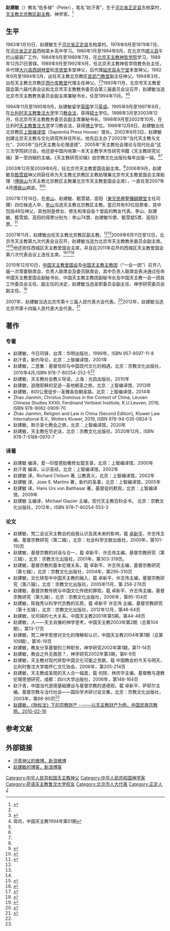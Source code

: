 '''赵建敏'''（{{bd|1963年|1月10日||}}）教名“伯多禄”（Peter），笔名“赵汗青”，生于[[河北省|河北省]][[正定县|正定县]]东柏棠村，[[天主教北京教区|天主教北京教区]][[副主教|副主教]]、神学家。<ref name=zjxsw>{{Cite web |url=http://iwr.cass.cn/zj/zjxz/zhaojianmin/grjj/201109/t20110909_8188.htm |title=赵建敏，中国宗教学术网，2011年12月19日 |access-date=2013年12月24日 |archive-date=2013年12月25日 |archive-url=https://web.archive.org/web/20131225110004/http://iwr.cass.cn/zj/zjxz/zhaojianmin/grjj/201109/t20110909_8188.htm |dead-url=no }}</ref>

==生平==
1963年1月10日，赵建敏生于[[河北省|河北省]][[正定县|正定县]]东柏棠村。1976年9月至1979年7月，在[[河北省|河北省]][[正定县|正定县]]西柏棠乡高中学习。1980年1月至1984年9月，在北京市[[顺义县|顺义县]]牛栏山服装厂工作。1984年9月至1989年7月，在[[北京天主教神哲学院|北京天主教神哲学院]]学习。1989年12月21日晋铎。1989年9月至1992年9月，任北京天主教神哲学院教务处主任，并代理[[大兴区|大兴县]][[西胡林天主堂|西胡林堂]]和[[求贤天主堂|求贤堂]]本堂神父，后代理[[延庆县|延庆县]][[永宁天主堂|永宁堂]]本堂神父。1992年9月至1994年3月，出任天主教北京教区[[宣武门教堂|宣武门教堂]]副主任神父。1994年3月，出任天主教北京教区[[西什库教堂|西什库教堂]]代理主任神父。<ref name=zjxsw/><ref name=lianghui>{{Cite web|url = http://www.tianguangbao.org/2014.8.15/17.htm|title = 北京市天主教“两会”新一届领导班子成员简历|author = |date = 2014-08-15|publisher = 天光|language = |accessdate = |quote = |archive-url = https://web.archive.org/web/20161226060255/http://www.tianguangbao.org/2014.8.15/17.htm|archive-date = 2016-12-26|dead-url = yes}}</ref>1993年11月，北京市天主教爱国会第六届代表会议和北京市天主教教务委员会第三届委员会议召开，赵建敏当选北京市天主教教务委员会副主席兼秘书长，任至1994年11月。<ref>简讯，中国天主教1994年第01期</ref><ref name=lianghui/>

1994年11月至1995年9月，赵建敏留学[[英国|英国]]学习[[英语|英语]]。1995年9月至1997年9月，在[[比利时|比利时]][[天主教鲁汶大学|天主教鲁汶大学]]学习[[教会法_(天主教会)|教会法]]，获得[[硕士|硕士]]学位。1998年3月至2003年12月，任北京市天主教教务委员会副主席兼秘书长。1998年9月至2002年10月，在比利时[[天主教鲁汶大学|天主教鲁汶大学]]学习教会法，获得[[博士|博士]]学位。1998年12月8日，赵建敏出任北京教区[[上智编译馆|上智编译馆]]（Sapientia Press House）馆长。2002年8月3日，赵建敏创建北京天主教与文化研究所并任所长。他先后主办了2002年“当代天主教与文化”、2003年“当代天主教与伦理道德”、2005年“天主教社会理论与现代社会”这三次学院研讨会。他还是中国内地第一本天主教学术性研究书籍《天主教研究论辑》第一至四辑的主编，《天主教研究论辑》由宗教文化出版社每年出版一辑。<ref name=zjxsw/><ref name=lianghui/>

2003年12月至2009年6月，任北京市天主教爱国会副主席。<ref name=lianghui/>2006年9月，赵建敏及[[甄雪斌|甄雪斌]]神父同获任命为天主教北京教区主教助理兼北京市天主教爱国会主席助理（[[傅铁山|傅铁山]]为天主教北京教区主教兼北京市天主教爱国会主席），一直任至2007年4月[[傅铁山|傅铁山]]病逝。<ref>{{Cite web |url=http://www.radiovaticana.va/cinesegb/notiziari/notiz2007/notiz07-04/not0704-23.htm |title=新闻报导，梵蒂冈广播电台，2007-04-23 |access-date=2013-12-24 |archive-date=2015-09-24 |archive-url=https://web.archive.org/web/20150924084318/http://www.radiovaticana.va/cinesegb/notiziari/notiz2007/notiz07-04/not0704-23.htm |dead-url=no }}</ref><ref>{{Cite web |url=http://www.mzb.com.cn/zgmzb/html/2007-02/27/content_5043.htm |title=信息扫描，中国民族报，2007-02-27 |access-date=2013-12-24 |archive-date=2013-12-25 |archive-url=https://web.archive.org/web/20131225120329/http://www.mzb.com.cn/zgmzb/html/2007-02/27/content_5043.htm |dead-url=no }}</ref>

2007年7月16日，在[[李山_(1965年)|李山]]、赵建敏、甄雪斌、高阳（[[东交民巷天主堂|東交民巷聖彌額爾堂]]主任司鐸）四位候选人中，[[李山_(1965年)|李山]]当选天主教北京教区主教。當日共有93位投票者，其中包括48位神父，其他则是修女、修生和來自各个堂區的教友代表。李山、赵建敏、甄雪斌、高阳的得票分别为：李山74票、赵建敏10票、甄雪斌5票、高阳3票。<ref>{{Cite web |url=http://www.tianren.org/news/show.asp?id=5156 |title=北京教區自選李山當主教 官方教會著手審查候選人，天主教－天人彩虹桥，2007-08-02 |access-date=2013-12-24 |archive-url=https://web.archive.org/web/20131225201303/http://www.tianren.org/news/show.asp?id=5156 |archive-date=2013-12-25 |dead-url=yes }}</ref>

2007年11月，赵建敏出任天主教北京教区副主教。<ref name=zjxsw/><ref name=lianghui/>2009年6月11日至12日，北京市天主教第九次代表会议召开，赵建敏当选为北京市天主教教务委员会副主席。<ref name=lianghui/><ref>{{Cite web |url=http://www.bjethnic.gov.cn/content/NewsDetail.asp?id=7458 |title=北京市天主教第九次代表会议胜利闭幕，北京的民族与宗教，2009-6-16 |access-date=2013-12-24 |archive-date=2013-12-25 |archive-url=https://web.archive.org/web/20131225085650/http://www.bjethnic.gov.cn/content/NewsDetail.asp?id=7458 |dead-url=no }}</ref>他还担任西城区天主教爱国会主席，并且在2011年召开的西城区天主教爱国会第六次代表会议上连任主席。<ref>{{Cite web |url=http://www.bjsstb.gov.cn/wssb/wssb/xxfb/showBulltetin.do?id=15077&dictionid=864&websitId=100&netTypeId=2 |title=西城区天主教爱国会召开“构建和谐寺观教堂”研讨会，北京市社会组织公共服务平台，2009-11-06 |access-date=2013-12-24 |archive-date=2016-12-27 |archive-url=https://web.archive.org/web/20161227061215/http://www.bjsstb.gov.cn/wssb/wssb/xxfb/showBulltetin.do?id=15077&dictionid=864&websitId=100&netTypeId=2 |dead-url=yes }}</ref><ref>{{Cite web |url=http://www.tianguangbao.org/2011.3.1/18.htm |title=西城区天主教爱国会荣获4A级中国社会组织评估等级，天光，2011-03-01 |access-date=2013-12-24 |archive-date=2013-12-25 |archive-url=https://web.archive.org/web/20131225054304/http://www.tianguangbao.org/2011.3.1/18.htm |dead-url=no }}</ref><ref>{{Cite web |url=http://www.tianguangbao.org/2011.11.3/3.htm |title=西城区天主教爱国会召开第六次代表会议，天光，2011-11-03 |access-date=2013-12-24 |archive-date=2013-12-25 |archive-url=https://web.archive.org/web/20131225054731/http://www.tianguangbao.org/2011.11.3/3.htm |dead-url=no }}</ref>

2010年12月10日，[[中国天主教爱国会|中国天主教爱国会]]及[[中国天主教主教团|中国天主教主教团]]（“一会一团”）召开八届一次常委联席会、负责人联席会及委员联席会，其中负责人联席会表决通过任命中国天主教爱国会副秘书长、中国天主教主教团副秘书长及中国天主教一会一团各工作委员会主任、副主任的决定，赵建敏当选圣职委员会副主任、神学研究委员会副主任。<ref>{{Cite web |url=http://www.sara.gov.cn/xwzx/xwjj/6633.htm |title=中国天主教一会一团召开八届一次负责人联席会、常委联席会和委员联席会，国家宗教事务局，2010-12-22 |access-date=2013-12-24 |archive-date=2015-09-24 |archive-url=https://web.archive.org/web/20150924094315/http://www.sara.gov.cn/xwzx/xwjj/6633.htm |dead-url=no }}</ref>

2007年，赵建敏当选北京市第十三届人民代表大会代表。<ref>{{Cite web |url=http://unn.people.com.cn/GB/14748/6595389.html |title=北京市第十三届人民代表大会代表名单(771名)，人民网，2007年11月30日 |access-date=2013年12月24日 |archive-date=2013年12月25日 |archive-url=https://web.archive.org/web/20131225130529/http://unn.people.com.cn/GB/14748/6595389.html |dead-url=no }}</ref>2012年，赵建敏当选北京市第十四届人民代表大会代表。<ref>{{Cite web |url=http://news.ifeng.com/gundong/detail_2012_11/30/19686564_0.shtml |title=北京市第十四届人民代表大会代表名单，凤凰网，2012-11-30 |access-date=2013-12-24 |archive-date=2013-12-28 |archive-url=https://web.archive.org/web/20131228015109/http://news.ifeng.com/gundong/detail_2012_11/30/19686564_0.shtml |dead-url=no }}</ref>

==著作==
===专著===
*赵建敏，今日司铎，台湾：华明出版社，1999年，ISBN 957-8597-11-8
*赵汗青，新约导论，北京：上智编译馆，2001年
*赵建敏，二思集：基督信仰与中国现代文化的相遇，北京：宗教文化出版社，2010年4月,ISBN 978-7-80254-252-5<ref name=zjxsw/>
*赵建敏，天主教社会教义导读，上海：光启出版社，2010年
*赵建敏，追随耶稣的足迹--圣地朝圣之旅，北京：上智编译馆，2013年
*赵建敏，800公里徒步--圣雅各伯朝圣路，北京：上智编译馆，2014年
*Zhao Jianmin, Christus Dominus in the Context of China, Leuven Chinese Studies XXXII, Ferdinand Verbiest Institute, K.U.Leuven,  2016, ISBN 978-9082-0909-70
*Zhao Jianmin, Religion and Law in China (Second Edition), Kluwer Law International B.V., Wolters Kluwer, 2019, ISBN 978-94-035-0824-5
*赵建敏，默示录七教会之旅，北京：上智编译馆，2020年
*赵建敏，天主教在华史话，北京：宗教文化出版社，2020年12月，ISBN 978-7-5188-0970-7

===译著===
*赵建敏 编译，爱--印度德肋撒修女箴言录，北京：上智编译馆，2000年
*赵汗青 编译，认识圣经，北京：上智编译馆，2002年
*赵建敏 译，Richard Chilson 著, 公教真义，北京：上智编译馆，2002年
*赵建敏 译，Jose S. Martins 著，新约的圣事，北京：上智编译馆，2005年
*赵建敏 译，Hans Urs von Balthasar 著，基督徒的默观，北京：上智编译馆，2009年
*赵建敏 主编译，Michael Glazier 主编，现代天主教百科全书， 北京：宗教文化出版社，2012年，ISBN 978-7-80254-553-3

===论文===
*赵建敏，梵二会议天主教会的自我认识及其未来的影响，载 [[卓新平|卓新平]]、许志伟主编，基督宗教研究（第二辑），北京：社会科学文献出版社，2000年，第101-110页
*赵建敏，基督宗教的对话与合一，载 卓新平、许志伟主编，基督宗教研究（第三辑），北京：宗教文化出版社，2001年，第303-319页。
*赵建敏，基督宗教的基本伦理关系，载 卓新平、许志伟主编，基督宗教研究（第七辑），北京：宗教文化出版社，2004年，第295-310页
*赵建敏，文化转型中中国天主教的融入，载 卓新平、许志伟主编，基督宗教研究（第八辑），北京：宗教文化出版社，2005年11月，第 258-276页
*赵建敏，基督宗教传统与中国文化传统的罪观，载 卓新平、许志伟主编，基督宗教研究（第九辑），北京：宗教文化出版社，2006年，第95-104页
*赵建敏，陈独秀以科学代宗教的实质，载 卓新平 许志伟 主编，基督宗教研究（第十五辑），北京：宗教文化出版社，2012年12月，第48-64页
*赵建敏，论司铎的七大关系，中国天主教2001年第5期，第44-48页
*赵建敏，人——天主肖像的神学思考，中国天主教2003年第2期（总第104期），第13-17页
*赵建敏，梵二神学思想对文化的理解和认识，中国天主教2004年第1期（总第109期），第16-19页
*赵建敏，教友分享基督的三种职务，神学研究2002年第1期，第11-14页
*赵建敏，教会之外无救恩？，神学研究2002年第3期，第6-9页
*赵建敏，天主教对现代转型中国文化可能之贡献，载 中国教会的今天与明天，比利时鲁汶大学南怀仁文化协会，2006年，第205-214页
*赵建敏，天主教成圣观的天人合一幅度，载 何除、林庆华主编，基督教与道教伦理思想研究，成都：四川大学出版社，2006年，第148-164页
*赵汗青，中国当代道德基础建设与基督宗教的道德观，载 卓新平、萨耶尔主编，基督宗教与当代社会――国际学术研讨会文集，北京：宗教文化出版社，2003年，第68-80页<ref name=zjxsw/>
*[https://web.archive.org/web/20131225111335/http://www.mzb.com.cn/html/Home/report/117544-1.htm 赵建敏，《物权法》下的宗教财产 --——以天主教财产为例，中国民族宗教网，2010-02-16]

==参考文献==
{{reflist}}

==外部链接==
*[http://weibo.com/hanqingshenfu 汗青神父的微博，新浪微博]
*[http://blog.sina.com.cn/zhaojianmin1963 赵建敏的博客，新浪博客] {{Wayback|url=http://blog.sina.com.cn/zhaojianmin1963 |date=20201031234735 }}

{{DEFAULTSORT:Zhao赵}}
[[Category:中华人民共和国天主教神父|Category:中华人民共和国天主教神父]]
[[Category:中华人民共和国神学家|Category:中华人民共和国神学家]]
[[Category:荷语天主教鲁汶大学校友|Category:荷语天主教鲁汶大学校友]]
[[Category:北京市人大代表|Category:北京市人大代表]]
[[Category:正定人|Category:正定人]]
[[Category:赵姓|J]]